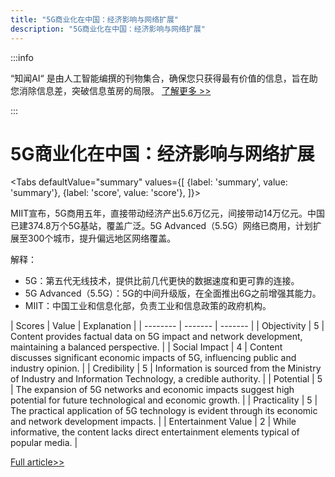 ```yaml
---
title: "5G商业化在中国：经济影响与网络扩展"
description: "5G商业化在中国：经济影响与网络扩展"
---
```



:::info

“知闻AI“ 是由人工智能编撰的刊物集合，确保您只获得最有价值的信息，旨在助您消除信息差，突破信息茧房的局限。  [了解更多 >>](/zh-Hans/docs/guides)

:::

# 5G商业化在中国：经济影响与网络扩展


<Tabs
	defaultValue="summary"
	values={[
	{label: 'summary', value: 'summary'},
	{label: 'score', value: 'score'},
]}>
<TabItem value="summary">


MIIT宣布，5G商用五年，直接带动经济产出5.6万亿元，间接带动14万亿元。中国已建374.8万个5G基站，覆盖广泛。5G Advanced（5.5G）网络已商用，计划扩展至300个城市，提升偏远地区网络覆盖。

解释：
- 5G：第五代无线技术，提供比前几代更快的数据速度和更可靠的连接。
- 5G Advanced（5.5G）：5G的中间升级版，在全面推出6G之前增强其能力。
- MIIT：中国工业和信息化部，负责工业和信息政策的政府机构。
</TabItem>
<TabItem value="score">
	| Scores     | Value   | Explanation |
	| -------- | ------- | ------- |
	| Objectivity  | 5    | Content provides factual data on 5G impact and network development, maintaining a balanced perspective.    |
	| Social Impact | 4     | Content discusses significant economic impacts of 5G, influencing public and industry opinion.    |
	| Credibility    | 5    | Information is sourced from the Ministry of Industry and Information Technology, a credible authority.    |
	| Potential    | 5    | The expansion of 5G networks and economic impacts suggest high potential for future technological and economic growth.    |
	| Practicality    | 5    | The practical application of 5G technology is evident through its economic and network development impacts.    |
	| Entertainment Value    | 2    | While informative, the content lacks direct entertainment elements typical of popular media.    |
</TabItem>
</Tabs>

[Full article>>](https://readhub.cn/topic/8aH3NlHUNGI)
